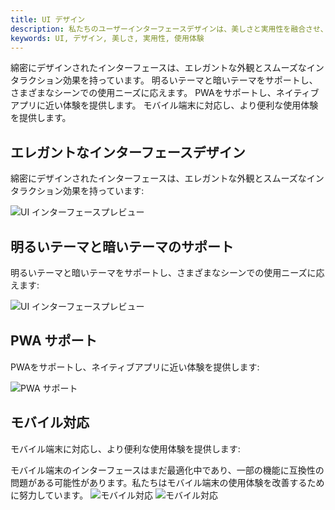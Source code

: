 ```yaml
---
title: UI デザイン
description: 私たちのユーザーインターフェースデザインは、美しさと実用性を融合させ、ユーザーに優れた使用体験を提供します。
keywords: UI, デザイン, 美しさ, 実用性, 使用体験
---
```



<CardGroup cols={2}>
  <Card title="エレガントなインターフェース" icon="palette">
    綿密にデザインされたインターフェースは、エレガントな外観とスムーズなインタラクション効果を持っています。
  </Card>
  <Card title="テーマサポート" icon="moon">
    明るいテーマと暗いテーマをサポートし、さまざまなシーンでの使用ニーズに応えます。
  </Card>
  <Card title="PWA サポート" icon="mobile">
    PWAをサポートし、ネイティブアプリに近い体験を提供します。
  </Card>
  <Card title="モバイル対応" icon="mobile">
    モバイル端末に対応し、より便利な使用体験を提供します。
  </Card>
</CardGroup>

## エレガントなインターフェースデザイン

綿密にデザインされたインターフェースは、エレガントな外観とスムーズなインタラクション効果を持っています:

<Frame>
  <img 
    src="https://oss.vidol.chat/assets/64672af6bfb7a9100cd03d7aaa8e1299.webp" 
    alt="UI インターフェースプレビュー"
  />
</Frame>

## 明るいテーマと暗いテーマのサポート

明るいテーマと暗いテーマをサポートし、さまざまなシーンでの使用ニーズに応えます:

<Frame>
  <img 
    src="https://oss.vidol.chat/docs/2024/11/8bff962b07daa4c8a69233fa9465aef5.png" 
    alt="UI インターフェースプレビュー"
  />
</Frame>

## PWA サポート

PWAをサポートし、ネイティブアプリに近い体験を提供します:

<Frame>
  <img 
    src="https://oss.vidol.chat/docs/2024/11/31a33f5a8f3a53a5bd4687f6393f2605.png" 
    alt="PWA サポート"
  />
</Frame>

## モバイル対応

モバイル端末に対応し、より便利な使用体験を提供します:

<Warning>
  モバイル端末のインターフェースはまだ最適化中であり、一部の機能に互換性の問題がある可能性があります。私たちはモバイル端末の使用体験を改善するために努力しています。
</Warning>

<Frame>
  <img 
    src="https://oss.vidol.chat/docs/2024/11/343cb3215fbbb61e814288366856601f.png" 
    alt="モバイル対応"
  />  
  <img 
    src="https://oss.vidol.chat/docs/2024/11/352368c4cd1c81a3184bea72ad8aa4e3.png" 
    alt="モバイル対応"
  />
</Frame>

